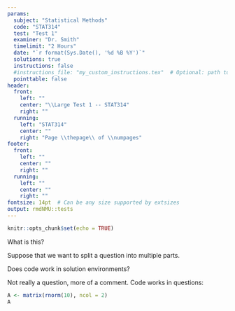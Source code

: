 ```yaml
---
params:
  subject: "Statistical Methods"
  code: "STAT314"
  test: "Test 1"
  examiner: "Dr. Smith"
  timelimit: "2 Hours"
  date: "`r format(Sys.Date(), '%d %B %Y')`"
  solutions: true
  instructions: false
  #instructions_file: "my_custom_instructions.tex"  # Optional: path to custom instructions
  pointtable: false
header:
  front:
    left: ""
    center: "\\Large Test 1 -- STAT314"
    right: ""
  running:
    left: "STAT314"
    center: ""
    right: "Page \\thepage\\ of \\numpages"
footer:
  front:
    left: ""
    center: ""
    right: ""
  running:
    left: ""
    center: ""
    right: ""
fontsize: 14pt  # Can be any size supported by extsizes
output: rmdNMU::tests
---
```


```r
knitr::opts_chunk$set(echo = TRUE)
```

\question[1]
What is this?
\begin{solution}[2.2cm]
That is a question and this is the solution.
\end{solution}

\question
Suppose that we want to split a question into multiple parts.

\begin{parts}
\part[1]
Is this possible?
\begin{solution}[1cm]
Yes! By the way, you can include tick marks.\halftick \tick \doubletick

These also work in maths environments:
\[
\sqrt{x+y} \ne \sqrt{x} + \sqrt{y} \tick
\]


\end{solution}

\part[1]
Where do the solutions go?
\begin{solution}[1cm]
You just place the solution environment below the part.
\end{solution}

\end{parts}

\question[10]
Does code work in solution environments?

\begin{solutioncode}
Kinda... Use the custom `solutioncode` environment:
```r
A <- matrix(rnorm(10), ncol = 2)
A
```
It's not pretty, but it works.
\end{solutioncode}

\question
Not really a question, more of a comment. Code works in questions:
```r
A <- matrix(rnorm(10), ncol = 2)
A
```

\begin{solution}
\emoji{partying-face} And, yes, emojis also work.
\end{solution}
